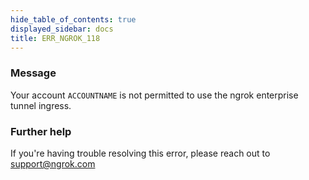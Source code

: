```yaml
---
hide_table_of_contents: true
displayed_sidebar: docs
title: ERR_NGROK_118
---
```


### Message

Your account `ACCOUNTNAME` is not permitted to use the ngrok enterprise tunnel ingress.

<ErrorDetails />

### Further help

If you're having trouble resolving this error, please reach out to [support@ngrok.com](mailto:support@ngrok.com?subject=Help%20with%20ERR_NGROK_118)
